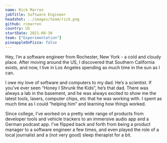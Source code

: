 ```yaml
---
name: Rick Marron
jobTitle: Software Engineer
headshot: ../images/team/rick.png
github: rcmarron
country: US
startDate: 2021-08-30
team: ["Experimentation"]
pineappleOnPizza: false
---
```


Hey, I’m a software engineer from Rochester, New York - a cold and cloudy place. After moving around the US, I discovered that Southern California exists, and now, I live in Los Angeles spending as much time in the sun as I can.

I owe my love of software and computers to my dad. He’s a scientist. If you’ve ever seen “Honey I Shrunk the Kids”, he’s that dad. There was always a lab in the basement, and he was always excited to show me the latest tools, lasers, computer chips, etc that he was working with. I spent as much time as I could “helping him” and learning how things worked.

Since college, I’ve worked on a pretty wide range of products from developer tools and vehicle trackers to an immersive audio app and a German podcast app. I’ve flipped back and forth from being a product manager to a software engineer a few times, and even played the role of a local journalist and a (not very good) sleep therapist for a bit.
